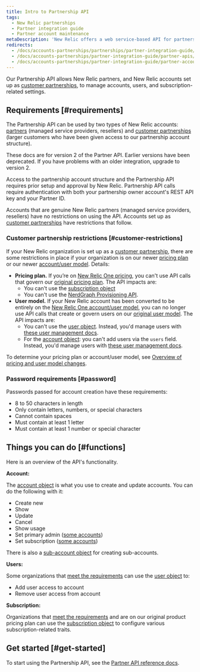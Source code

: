 ```yaml
---
title: Intro to Partnership API
tags:
  - New Relic partnerships
  - Partner integration guide
  - Partner account maintenance
metaDescription: 'New Relic offers a web service-based API for partners to create, edit, upgrade, downgrade, and cancel New Relic accounts on behalf of their customers.'
redirects:
  - /docs/accounts-partnerships/partnerships/partner-integration-guide/partner-api
  - /docs/accounts-partnerships/partner-integration-guide/partner-apis/partner-api
  - /docs/accounts-partnerships/partner-integration-guide/partner-account-maintenance/partner-api
---
```


Our Partnership API allows New Relic partners, and New Relic accounts set up as [customer partnerships](/docs/new-relic-partnerships/partner-integration-guide/partner-account-maintenance/partnership-accounts-users-subscriptions/#partnerships), to manage accounts, users, and subscription-related settings.

## Requirements [#requirements]

The Partnership API can be used by two types of New Relic accounts: [partners](/docs/new-relic-partnerships/partner-integration-guide/partner-account-maintenance/partnership-accounts-users-subscriptions/#partnerships) (managed service providers, resellers) and [customer partnerships](/docs/new-relic-partnerships/partner-integration-guide/partner-account-maintenance/partnership-accounts-users-subscriptions/#partnerships) (larger customers who have been given access to our partnership account structure). 

These docs are for version 2 of the Partner API. Earlier versions have been deprecated. If you have problems with an older integration, upgrade to version 2.

Access to the partnership account structure and the Partnership API requires prior setup and approval by New Relic. Partnership API calls require authentication with both your partnership owner account's REST API key and your Partner ID.

Accounts that are genuine New Relic partners (managed service providers, resellers) have no restrictions on using the API. Accounts set up as [customer partnerships](/docs/new-relic-partnerships/partner-integration-guide/partner-account-maintenance/partnership-accounts-users-subscriptions/#partnerships) have restrictions that follow. 

### Customer partnership restrictions [#customer-restrictions]

If your New Relic organization is set up as a [customer partnership](/docs/new-relic-partnerships/partner-integration-guide/partner-account-maintenance/partnership-accounts-users-subscriptions/#partnerships), there are some restrictions in place if your organization is on our newer [pricing plan](/docs/accounts/original-accounts-billing/original-product-based-pricing/overview-changes-pricing-user-model/#pricing-plans) or our newer [account/user model](/docs/accounts/original-accounts-billing/original-product-based-pricing/overview-changes-pricing-user-model/#user-models). Details:

* **Pricing plan.** If you’re on [New Relic One pricing](/docs/accounts/original-accounts-billing/original-product-based-pricing/overview-changes-pricing-user-model/#pricing-plans), you can't use API calls that govern our [original pricing plan](/docs/accounts/original-accounts-billing/original-product-based-pricing/overview-changes-pricing-user-model/#pricing-plans). The API impacts are: 
  * You can't use the [subscription object](/docs/new-relic-partnerships/partnerships/partner-api/partnership-api-subscription-object/)
  * You can't use the [NerdGraph Provisioning API](/docs/apis/nerdgraph/tutorials/provisions-your-subscriptions-nerdgraph/). 
* **User model.** If your New Relic account has been converted to be entirely on the [New Relic One account/user model](/docs/accounts/original-accounts-billing/original-product-based-pricing/overview-changes-pricing-user-model/#user-models), you can no longer use API calls that create or govern users on our [original user model](/docs/accounts/original-accounts-billing/original-product-based-pricing/overview-changes-pricing-user-model/#user-models). The API impacts are:  
  * You can't use the [user object](/docs/new-relic-partnerships/partnerships/partner-api/partnership-api-user-object/). Instead, you'd manage users with [these user management docs](/docs/accounts/accounts-billing/new-relic-one-user-management/introduction-managing-users/).
  * For the [account object](/docs/new-relic-partnerships/partnerships/partner-api/partnership-api-account-object/): you can't add users via the `users` field. Instead, you'd manage users with [these user management docs](/docs/accounts/accounts-billing/new-relic-one-user-management/introduction-managing-users/).

To determine your pricing plan or account/user model, see [Overview of pricing and user model changes](/docs/accounts/original-accounts-billing/original-product-based-pricing/overview-changes-pricing-user-model).

### Password requirements [#password]

Passwords passed for account creation have these requirements: 

* 8 to 50 characters in length
* Only contain letters, numbers, or special characters
* Cannot contain spaces
* Must contain at least 1 letter
* Must contain at least 1 number or special character

## Things you can do [#functions]

Here is an overview of the API's functionality. 

**Account:**

The [account object](/docs/new-relic-partnerships/partnerships/partner-api/partnership-api-account-object/) is what you use to create and update accounts. You can do the following with it: 

* Create new
* Show
* Update
* Cancel
* Show usage
* Set primary admin ([some accounts](#requirements))
* Set subscription ([some accounts](#requirements))

There is also a [sub-account object](/docs/new-relic-partnerships/partnerships/partner-api/partnership-api-sub-account-object) for creating sub-accounts. 

**Users:**

Some organizations that [meet the requirements](#customer-restrictions) can use the [user object](/docs/new-relic-partnerships/partnerships/partner-api/partnership-api-user-object/) to:

* Add user access to account
* Remove user access from account

**Subscription:** 

Organizations that [meet the requirements](#customer-restrictions) and are on our original product pricing plan can use the [subscription object](/docs/new-relic-partnerships/partnerships/partner-api/partnership-api-subscription-object/) to configure various subscription-related traits. 

## Get started [#get-started]

To start using the Partnership API, see the [Partner API reference docs](/docs/accounts-partnerships/partnerships/partner-api). 
